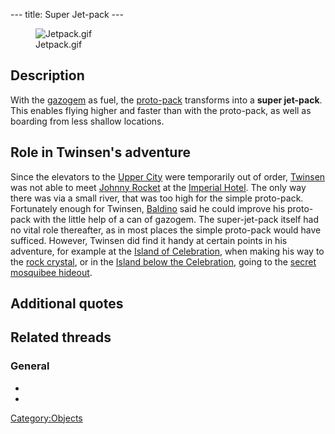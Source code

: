 ---
title: Super Jet-pack
---

[[Image:Jetpack.gif|right]]

{{Quote|
Quote=It was put together by Jerome Baldino. It now allows you to access new locations and to follow some grades that were impracticable with the proto-pack.|
Character=Official description}}

==Description==
With the [[gazogem]] as fuel, the [[proto-pack]] transforms into a '''super jet-pack'''. This enables flying higher and faster than with the proto-pack, as well as boarding from less shallow locations.

==Role in Twinsen's adventure==
Since the elevators to the [[Upper City]] were temporarily out of order, [[Twinsen]] was not able to meet [[Johnny Rocket]] at the [[Imperial Hotel]]. The only way there was via a small river, that was too high for the simple proto-pack. Fortunately enough for Twinsen, [[Baldino]] said he could improve his proto-pack with the little help of a can of gazogem. The super-jet-pack itself had no vital role thereafter, as in most places the simple proto-pack would have sufficed. However, Twinsen did find it handy at certain points in his adventure, for example at the [[Island of Celebration]], when making his way to the [[rock crystal]], or in the [[Island below the Celebration]], going to the [[secret mosquibee hideout]].

==Additional quotes==
{{Quote|
Quote=Jerome just gave you the super jet-pack. It will allow you to reach places you couldn't get to using the proto-pack.|
Character=When Twinsen received the upgraded jet-pack}}
{{Quote|
Quote=Of course, but I will need this gazogem sooner or later. Besides it allows me to transform your proto-pack and increase its performance.|
Character=Jerome Baldino}}
{{Quote|
Quote=You must go get me some gazogem so that I can finish to repair our vessel and make your protopack more powerful!!|
Character=Jerome Baldino}}
{{Quote|
Quote=Hey there, don't forget my gazogem. I really need it to repair the vessel. And I think you'll appreciate what it does to your protopack.|
Character=Jerome Baldino}}
{{Quote|
Quote=Thank you, Twinsen. Now I can make a ship that can race the comets! Anyway, here's something to turn your protopack into a super jetpack. And from now on, you can fly higher.|
Character=Jerome Baldino}}

==Related threads==
===General===
* {{thread|id=540|title=I just played LBA2 again.... (C)}}
* {{thread|id=82|title=Almost completing LBA2 without a jetpack}}

[[Category:Objects]]